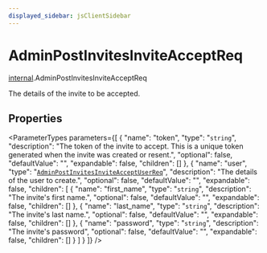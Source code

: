 ```yaml
---
displayed_sidebar: jsClientSidebar
---
```



# AdminPostInvitesInviteAcceptReq

[internal](../../modules/internal.mdx).AdminPostInvitesInviteAcceptReq

The details of the invite to be accepted.

## Properties

<ParameterTypes parameters={[
  {
    "name": "token",
    "type": "`string`",
    "description": "The token of the invite to accept. This is a unique token generated when the invite was created or resent.",
    "optional": false,
    "defaultValue": "",
    "expandable": false,
    "children": []
  },
  {
    "name": "user",
    "type": "[`AdminPostInvitesInviteAcceptUserReq`](internal.AdminPostInvitesInviteAcceptUserReq.mdx)",
    "description": "The details of the user to create.",
    "optional": false,
    "defaultValue": "",
    "expandable": false,
    "children": [
      {
        "name": "first_name",
        "type": "`string`",
        "description": "The invite's first name.",
        "optional": false,
        "defaultValue": "",
        "expandable": false,
        "children": []
      },
      {
        "name": "last_name",
        "type": "`string`",
        "description": "The invite's last name.",
        "optional": false,
        "defaultValue": "",
        "expandable": false,
        "children": []
      },
      {
        "name": "password",
        "type": "`string`",
        "description": "The invite's password",
        "optional": false,
        "defaultValue": "",
        "expandable": false,
        "children": []
      }
    ]
  }
]} />
